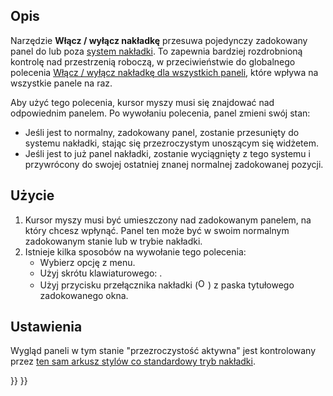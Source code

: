 <languages/>

{{Docnav/pl
|[[Std_DockOverlayTransparentAll/pl|Włącz / wyłącz transparentność paneli]]
|[[Std_DockOverlayToggleTransparent/pl|Włącz / wyłącz tryb transparentności]]
|[[Std_View_Menu/pl|Menu widok]]
|IconL=
|IconR=
|IconC=Freecad.svg
}}

{{GuiCommand/pl
|Name=Std DockOverlayToggle
|Name/pl=Std: Włącz / wyłącz nakładkę
|MenuLocation=Widok → Zadokowany panel nakładki → Włącz / wyłącz nakładkę
|Workbenches=Wszystkie
|Shortcut={{KEY|F3}}
|Version=1.0
|SeeAlso=[[Std_DockOverlayAll/pl|Włącz / wyłącz nakładkę dla wszystkich paneli]], [[Std_DockOverlayToggleTransparent/pl|Włącz / wyłącz tryb transparentności]]
}}

<span id="Description"></span>
==Opis==

Narzędzie '''Włącz / wyłącz nakładkę''' przesuwa pojedynczy zadokowany panel do lub poza [[Std_DockOverlayAll/pl|system nakładki]]. To zapewnia bardziej rozdrobnioną kontrolę nad przestrzenią roboczą, w przeciwieństwie do globalnego polecenia [[Std_DockOverlayAll/pl|Włącz / wyłącz nakładkę dla wszystkich paneli]], które wpływa na wszystkie panele na raz.

Aby użyć tego polecenia, kursor myszy musi się znajdować nad odpowiednim panelem. Po wywołaniu polecenia, panel zmieni swój stan:
* Jeśli jest to normalny, zadokowany panel, zostanie przesunięty do systemu nakładki, stając się przezroczystym unoszącym się widżetem.
* Jeśli jest to już panel nakładki, zostanie wyciągnięty z tego systemu i przywrócony do swojej ostatniej znanej normalnej zadokowanej pozycji.

<span id="Usage"></span>
==Użycie==

# Kursor myszy musi być umieszczony nad zadokowanym panelem, na który chcesz wpłynąć. Panel ten może być w swoim normalnym zadokowanym stanie lub w trybie nakładki.
# Istnieje kilka sposobów na wywołanie tego polecenia:
#* Wybierz opcję {{MenuCommand|Widok → Zadokowany panel nakładki → Włącz / wyłącz nakładkę}} z menu.
#* Użyj skrótu klawiaturowego: {{KEY|F3}}.
#* Użyj przycisku przełącznika nakładki ([[File:Overlay.svg|16px]]) z paska tytułowego zadokowanego okna.

<span id="Preferences"></span>
==Ustawienia==

Wygląd paneli w tym stanie "przezroczystość aktywna" jest kontrolowany przez [[Std_DockOverlayAll/pl#Ustawienia|ten sam arkusz stylów co standardowy tryb nakładki]].


{{Docnav/pl
|[[Std_DockOverlayTransparentAll/pl|Włącz / wyłącz transparentność paneli]]
|[[Std_DockOverlayToggleTransparent/pl|Włącz / wyłącz tryb transparentności]]
|[[Std_View_Menu/pl|Menu widok]]
|IconL=
|IconR=
|IconC=Freecad.svg
}}

{{Std_Base_navi{{#translation:}}}}
{{Userdocnavi{{#translation:}}}}